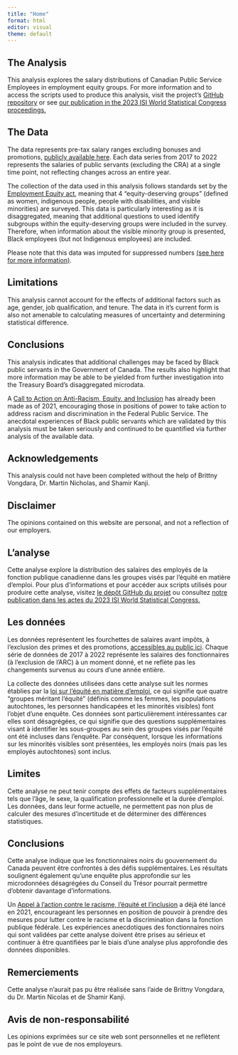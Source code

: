 ```yaml
---
title: "Home"
format: html
editor: visual
theme: default
---
```


::: {.content-visible when-profile="english"}
## The Analysis

This analysis explores the salary distributions of Canadian Public Service Employees in employment equity groups. For more information and to access the scripts used to produce this analysis, visit the project's [GitHub repository](LINK) or see [our publication in the 2023 ISI World Statistical Congress proceedings.](https://www.isi2023.org/abstracts/submission/617/view/)

## The Data

The data represents pre-tax salary ranges excluding bonuses and promotions, [publicly available here](https://www.canada.ca/en/treasury-board-secretariat/services/innovation/human-resources-statistics/diversity-inclusion-statistics.html). Each data series from 2017 to 2022 represents the salaries of public servants (excluding the CRA) at a single time point, not reflecting changes across an entire year.

The collection of the data used in this analysis follows standards set by the [Employment Equity act](https://laws-lois.justice.gc.ca/eng/acts/e-5.401/), meaning that 4 "equity-deserving groups" (defined as women, indigenous people, people with disabilities, and visible minorities) are surveyed. This data is particularly interesting as it is disaggregated, meaning that additional questions to used identify subgroups within the equity-deserving groups were included in the survey. Therefore, when information about the visible minority group is presented, Black employees (but not Indigenous employees) are included.

Please note that this data was imputed for suppressed numbers [(see here for more information)](LINK).

## Limitations

This analysis cannot account for the effects of additional factors such as age, gender, job qualification, and tenure. The data in it's current form is also not amenable to calculating measures of uncertainty and determining statistical difference.

## Conclusions

This analysis indicates that additional challenges may be faced by Black public servants in the Government of Canada. The results also highlight that more information may be able to be yielded from further investigation into the Treasury Board's disaggregated microdata.

A [Call to Action on Anti-Racism, Equity, and Inclusion](https://www.canada.ca/en/privy-council/corporate/clerk/call-to-action-anti-racism-equity-inclusion-federal-public-service.html) has already been made as of 2021, encouraging those in positions of power to take action to address racism and discrimination in the Federal Public Service. The anecdotal experiences of Black public servants which are validated by this analysis must be taken seriously and continued to be quantified via further analysis of the available data.

## Acknowledgements
This analysis could not have been completed without the help of Brittny Vongdara, Dr. Martin Nicholas, and Shamir Kanji. 

## Disclaimer
The opinions contained on this website are personal, and not a reflection of our employers. 
:::


::: {.content-visible when-profile="french"}
## L’analyse

Cette analyse explore la distribution des salaires des employés de la fonction publique canadienne dans les groupes visés par l’équité en matière d’emploi. Pour plus d’informations et pour accéder aux scripts utilisés pour produire cette analyse, visitez [le dépôt GitHub du projet](dépôt GitHub du projet ) ou consultez [notre publication dans les actes du 2023 ISI World Statistical Congress.](https://www.isi2023.org/abstracts/submission/617/view)

## Les données

Les données représentent les fourchettes de salaires avant impôts, à l’exclusion des primes et des promotions, [accessibles au public ici](https://www.canada.ca/en/treasury-board-secretariat/services/innovation/human-resources-statistics/diversity-inclusion-statistics.html). Chaque série de données de 2017 à 2022 représente les salaires des fonctionnaires (à l’exclusion de l’ARC) à un moment donné, et ne reflète pas les changements survenus au cours d’une année entière.

La collecte des données utilisées dans cette analyse suit les normes établies par la [loi sur l’équité en matière d’emploi](https://laws-lois.justice.gc.ca/eng/acts/e-5.401/), ce qui signifie que quatre “groupes méritant l’équité” (définis comme les femmes, les populations autochtones, les personnes handicapées et les minorités visibles) font l’objet d’une enquête. Ces données sont particulièrement intéressantes car elles sont désagrégées, ce qui signifie que des questions supplémentaires visant à identifier les sous-groupes au sein des groupes visés par l’équité ont été incluses dans l’enquête. Par conséquent, lorsque les informations sur les minorités visibles sont présentées, les employés noirs (mais pas les employés autochtones) sont inclus.


## Limites

Cette analyse ne peut tenir compte des effets de facteurs supplémentaires tels que l’âge, le sexe, la qualification professionnelle et la durée d’emploi. Les données, dans leur forme actuelle, ne permettent pas non plus de calculer des mesures d’incertitude et de déterminer des différences statistiques.


## Conclusions

Cette analyse indique que les fonctionnaires noirs du gouvernement du Canada peuvent être confrontés à des défis supplémentaires. Les résultats soulignent également qu’une enquête plus approfondie sur les microdonnées désagrégées du Conseil du Trésor pourrait permettre d’obtenir davantage d’informations.

Un [Appel à l’action contre le racisme, l’équité et l’inclusion](https://www.canada.ca/en/privy-council/corporate/clerk/call-to-action-anti-racism-equity-inclusion-federal-public-service.html) a déjà été lancé en 2021, encourageant les personnes en position de pouvoir à prendre des mesures pour lutter contre le racisme et la discrimination dans la fonction publique fédérale. Les expériences anecdotiques des fonctionnaires noirs qui sont validées par cette analyse doivent être prises au sérieux et continuer à être quantifiées par le biais d’une analyse plus approfondie des données disponibles.

## Remerciements
Cette analyse n'aurait pas pu être réalisée sans l'aide de Brittny Vongdara, du Dr. Martin Nicolas et de Shamir Kanji.

## Avis de non-responsabilité
Les opinions exprimées sur ce site web sont personnelles et ne reflètent pas le point de vue de nos employeurs. 

:::
